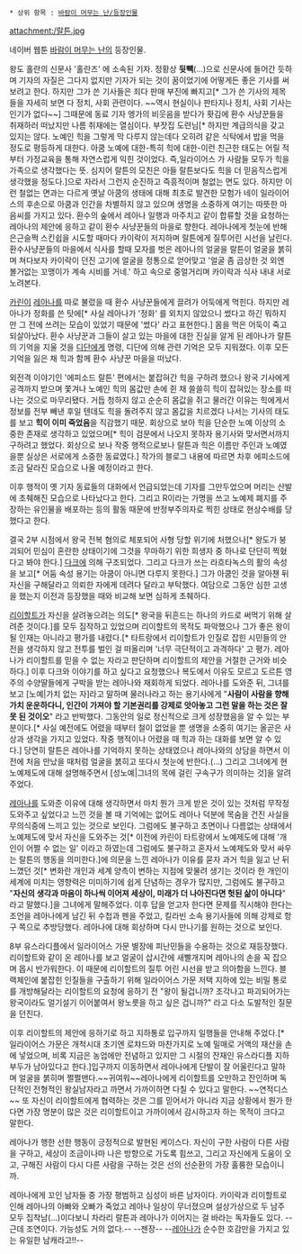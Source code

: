  * 상위 항목 : [[바람이 머무는 난/등장인물]]

attachment:/랄튼.jpg

네이버 웹툰 [[바람이 머무는 난]]의 등장인물.

왕도 홀란의 신문사 '홀란즈' 에 소속된 기자. 정황상 '''뒷빽'''(...)으로 신문사에 들어간 듯하며 기자의 자질은 그다지 없지만 기자가 되는 것이 꿈이었기에 어떻게든 좋은 기사를 써 보려고 한다. 하지만 그가 쓴 기사들은 죄다 판매 부진에 빠지고[* 그가 쓴 기사의 제목들을 자세히 보면 다 정치, 사회 관련이다. ~~역시 현실이나 판타지나 정치, 사회 기사는 인기가 없다~~] 그때문에 동료 기자 엥가의 비웃음을 받다가 홧김에 환수 사냥꾼들을 취재하러 떠났지만 나름 취재에는 열심이다. 부잣집 도련님[* 하지만 계급의식을 갖고 있지는 않다. 노예인 힉을 그렇게 막 다루지 않는데다 오히려 같은 식탁에서 밥을 먹을 정도로 평등하게 대한다. 아쿰 노예에 대한-특히 힉에 대한-이런 친근한 태도는 어릴 적부터 가정교육을 통해 자연스럽게 익힌 것이었다. 즉,일라이어스 가 사람들 모두가 힉을 가족으로 생각했다는 뜻. 심지어 랄튼의 모친은 아들 랄튼보다도 힉을 더 믿음직스럽게 생각했을 정도다.]으로 자라서 그런지 순진하고 즉흥적이며 철없는 면도 있다. 하지만 이런 철없는 면과는 다르게 옛날 아쿰의 생태에 대해 최초로 발견한 모험가 네이 일라이어스의 후손으로 아쿰과 인간을 차별하지 않고 있으며 생명을 소중하게 여기는 따뜻한 마음씨를 가지고 있다. 환수의 숲에서 레아나 일행과 마주치고 같이 합류할 것을 요청하는 레아나의 제안에 응하고 같이 환수 사냥꾼들의 마을로 향한다. 레아나에게 첫눈에 반해 은근슬쩍 스킨쉽을 시도할 때마다 카이락이 저지하며 랄튼에게 질투어린 시선을 날린다. 환수사냥꾼들의 마을에서 식사를 할때 모자를 벗은 레아나의 얼굴을 랄튼이 얼굴을 붉히며 쳐다보자 카이락이 던진 고기에 얼굴을 정통으로 얻어맞고 '얼굴 좀 곱상한 것 외엔 볼거없는 꼬맹이가 계속 시비를 거네.' 하고 속으로 중얼거리며 카이락과 식사 내내 서로 노려본다. 

[[카린(바람이 머무는 난)|카린]]이 [[레아나 포르테|레아나]]를 따로 불렀을 때 환수 사냥꾼들에게 끌려가 어둑에게 먹힌다. 하지만 레아나가 정화를 쓴 탓에[* 사실 레아나가 '정화' 를 외치지 않았으니 썼다고 하긴 뭐하지만 그 전에 쓰려는 모습이 있었기 때문에 '썼다' 라고 표현한다.] 몸을 먹은 어둑이 죽고 되살아났다. 환수 사냥꾼과 그들이 살고 있는 마을에 대한 진실을 알게 된 레아나가 랄튼의 기억을 지울 것을 [[디단]]에게 명령, 디단에 의해 관련 기억은 모두 지워졌다. 이후 모든 기억을 잃은 채 힉과 함께 환수 사냥꾼 마을을 떠났다.

외전격 이야기인 '에피소드 랄튼' 편에서는 붙잡혀간 힉을 구하려 했으나 왕국 기사에게 공격까지 받으며 쫓겨나 노예인 힉의 몸값만 손에 쥔 채 쓸쓸히 힉이 잡혀있는 장소를 떠나는 것으로 마무리됐다. 거듭 청하지 않고 순순히 몸값을 쥐고 물러간 이유는 힉에게서 정보를 전부 빼낸 후일 텐데도 힉을 돌려주지 않고 몸값을 치르겠다 나서는 기사의 태도를 보고 '''힉이 이미 죽었음'''을 직감했기 때문. 회상으로 보아 힉을 단순한 노예 이상의 소중한 존재로 생각하고 있었으며[* 힉이 검문에서 나오지 못하자 용기사와 맞서면서까지 구하려고 했었다. 회상으로 보나 작중 행적으로보나 랄튼과 힉은 이름만 주인과 노예였을뿐 실상은 서로에게 소중한 동료였다.] 작가의 블로그 내용에 따르면 차후 에피소드에 조금 달라진 모습으로 나올 예정이라고 한다.

이후 행적이 옛 기자 동료들의 대화에서 언급되었는데 기자를 그만두었으며 머리는 산발에 초췌해진 모습으로 나타났다고 한다. 그리고 R이라는 가명을 쓰고 노예제 폐지를 주장하는 유인물을 배포하는 등의 활동 때문에 반정부주의자로 찍힌 상태로 현상수배를 당했다고 한다. 

결국 2부 시점에서 왕국 전복 혐의로 체포되어 사형 당할 위기에 처했으나[* 왕도가 붕괴되어 민심이 혼란한 상태이기에 그것을 무마하기 위한 희생자 중 하나로 단단히 찍혔다고 봐야 한다.] [[다크(바람이 머무는 난)|다크]]에 의해 구조되었다. 그리고 다크가 쓰는 라흐타녹스의 활의 속성을 보고[* 어둠 속성 용기는 아쿰이 아니면 다루지 못한다.] 그가 아쿰인 것을 알아챈 뒤 자신을 구해달라고 의뢰한 자에게 데려다 달라고 부탁했다. 여담으로 그동안 심한 고생을 했는지 이전과 등장했을 때와 비교해 보면 심하게 초췌하다.

[[리이할트 프리하노프 칸타레|리이할트]]가 자신을 살려놓으려는 의도[* 왕국을 뒤흔드는 하나의 카드로 써먹기 위해 살려준 것이다.]를 모두 짐작하고 있었으며 리이할트의 목적도 파악했으나 그가 좋은 왕이 될 인재는 아니라고 평가를 내렸다.[* 타트랑에서 리이할트가 인질로 잡힌 시민들의 안전을 생각하지 않고 전투를 벌인 걸 떠올리며 '너무 극단적이고 과격하다' 고 평가. 레아나가 리이할트를 믿을 수 없는 자라고 판단하며 리이할트의 제안을 거절한 근거와 비슷하다.] 이후 다크와 이야기를 하고 싶다고 요청했으나 복도에서 이유도 모르고 도르튼 영주의 수양딸들에게 구박을 받는 레아나와 재회하게 되었다. 레아나를 도와준 뒤, 그녀를 보고 [노예|가치 없는 자]라고 말하며 물러나라고 하는 용기사에게 "'''사람이 사람을 향해 가치 운운하다니, 인간이 가져야 할 기본권리를 강제로 앗아놓고 그런 말을 하는 것은 잘못 된 것이오'''" 라고 반박했다. 그동안의 일로 정신적으로 크게 성장했음을 알 수 있는 부분이다.[* 사실 예전에도 어렸을 때부터 철이 없었을 뿐 생명을 소중히 여기는 올곧은 사상과 생각을 가지고 있었다. 작중 행적이나 어렸을 때 힉과 하는 대화를 보면 알 수 있다.] 당연히 랄튼은 레아나를 기억하지 못하는 상태였으나 레아나와의 상담을 하면서 이전에 처음 만났을 때처럼 얼굴을 붉히고 또다시 첫눈에 반한다.(...) 그리고 그녀에게 현 노예제도에 대해 설명해주면서 [성노예|그녀의 목에 걸린 구속구가 의미하는 것]을 알려주었다.

[[레아나 포르테|레아나]]를 도와준 이유에 대해 생각하면서 마치 뭔가 크게 받은 것이 있는 것처럼 무작정 도와주고 싶었다고 느낀 것을 볼 때 기억에는 없어도 레아나 덕분에 목숨을 건진 사실을 무의식중에 느끼고 있는 것으로 보인다. 그럼에도 불구하고 초면이나 다름없는 상태에서 노예제도에 맞서 자신을 도와주는 것[* 이전에 카린이 타트랑에서 노예제도에 대해 '개인이 어쩔 수 없는 일' 이라고 하였는데 그럼에도 불구하고 혼자서 노예제도와 맞서 싸우는 랄튼의 행동을 의미한다.]에 의문을 느낀 레아나가 이유를 묻자 과거 힉을 잃고 난 뒤 느꼈던 것[* 변화란 개인과 세계 양측이 변하는 지점에 맞물려 생기는 것이라 한 개인이 세계에 미치는 영향력은 미미하기에 쉽게 단념하는 경우가 많지만, 그럼에도 불구하고 "'''자신의 생각과 마음이 하나씩 이어져 세상이, 미래가 더 나아진다면 헛된 삶이 아니다'''" 라고 말했다.]을 그녀에게 말해주었다. 이후 답을 얻고자 한다면 문제를 직시해야 한다는 조언을 레아나에게 남긴 뒤 수첩과 펜을 주었고, 킬라빈 소속 용기사들에 의해 강제로 항구 쪽으로 추방당했다. 레아나에 대해 회상하며 다시 만나기를 원하는 것으로 보인다.

8부 유스라디플에서 일라이어스 가문 별장에 피난민들을 수용하는 것으로 재등장했다. 리이할트와 같이 온 레아나를 보고 얼굴이 삽시간에 새빨개지며 레아나의 손을 꼭 잡으며 몹시 반가워한다. 이 때문에 리이할트의 질투 어린 시선을 받고 의아함을 느낀다. 블랙체인에 붙잡힌 인질들을 구출하기 위해 일라이어스 가문 저택 지하에 있는 비밀 통로를 개방해달라는 리이할트의 요청에 응하기 전 "왕이 될겁니까? 조각나고 파괴되어가는 왕국이라도 얼기설기 이어붙여서 왕노릇을 하고 싶은 겁니까?" 라고 다소 도발적인 질문을 던진다.

이후 리이할트의 제안에 응하기로 하고 지하통로 입구까지 일행들을 안내해 주었다.[* 일라이어스 가문은 개척시대 초기엔 로챠드와 마찬가지로 노예 밀매로 거액의 재산을 손에 넣었으며, 비록 지금은 농업에만 전념하고 있지만 그 시절의 잔재인 유스라디플 지하부두가 남아있다고 한다.]입구까지 이동하면서 레아나에게 단발이 잘 어울린다고 말하며 얼굴을 붉히며 쩔쩔맨다.~~귀여워~~레아나에게 리이할트를 오만하고 잔인하며 독단적인 전형적인 왕실남자라고 까면서 가까이하면 다칠 수 있다고 말한다. ~~연적디스~~ 또 자신이 리이할트에게 협력하는 것은 그를 믿어서가 아니라 지금 상황에서 뭔가 한다면 가장 명분이 많은 것은 리이할트이고 가까이에서 감시하고자 하는 목적이 크다고 말한다. 

레아나가 행한 선한 행동이 긍정적으로 발현된 케이스다. 자신이 구한 사람이 다른 사람을 구하고, 세상이 조금이나마 나은 방향으로 가도록 힘쓰고, 그리고 자신에게 도움이 오고, 구해진 사람이 다시 다른 사람을 구하는 것은 선의 선순환의 가장 훌륭한 모습이니까. 

레아나에게 꼬인 남자들 중 가장 평범하고 심성이 바른 남자이다. 카이락과 리이할트로 인해 레아나의 아빠와 오빠가 죽었고 레아나 일상이 무너졌으며 설상가상으로 두 남주 모두 집착남(...)이다보니 차라리 랄튼과 레아나가 이어지는 걸 바라는 독자들도 있다. --근데 조연이다. 가능성도 거의 없다.-- --젠장-- --[[레아나 포르테|레아나]]가 순수한 호감만을 가지고 있는 유일한 남캐라고!!--
